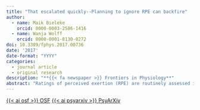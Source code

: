 ```yaml
---
title: "That escalated quickly--Planning to ignore RPE can backfire"
author:
  - name: Maik Bieleke
    orcid: 0000-0003-2586-1416
  - name: Wanja Wolff
    orcid: 0000-0001-8130-0272
doi: 10.3389/fphys.2017.00736
date: '2017'
date-format: "YYYY"
categories:
  - journal article
  - original research
description: "**{{< fa newspaper >}} Frontiers in Physiology**"
abstract: "Ratings of perceived exertion (RPE) are routinely assessed in exercise science and RPE is substantially associated with physiological criterion measures. According to the psychobiological model of endurance, RPE is a central limiting factor in performance. While RPE is known to be affected by psychological manipulations, it remains to be examined whether RPE can be self-regulated during static muscular endurance exercises to enhance performance. In this experiment, we investigate the effectiveness of the widely used and recommended self-regulation strategy of if-then planning (i.e., implementation intentions) in down-regulating RPE and improving performance in a static muscular endurance task. 62 female students (age: *M* = 23.7 years, *SD* = 4.0) were randomly assigned to an implementation intention or a control condition and performed a static muscular endurance task. They held two intertwined rings as long as possible while avoiding contacts between the rings. In the implementation intention condition, participants had an if-then plan: “If the task becomes too strenuous for me, then I ignore the strain and tell myself: Keep going!” Every 25 ± 10 s participants reported their RPE along with their perceived pain. Endurance performance was measured as time to failure, along with contact errors as a measure of performance quality. No differences emerged between implementation intention and control participants regarding time to failure and performance quality. However, mixed-effects model analyses revealed a significant Time-to-Failure × Condition interaction for RPE. Compared to the control condition, participants in the implementation intention condition reported substantially greater increases in RPE during the second half of the task and reached higher total values of RPE before task termination. A similar but weaker pattern evinced for perceived pain. Our results demonstrate that RPE during an endurance task can be self-regulated with if-then plans. This finding is particularly important given how frequently RPE is used in exercise science as a correlate of physiological processes that ultimately limit performance. Unexpectedly, participants with implementation intentions reported higher RPE than control participants. This suggests that strategies to self-regulate RPE might have ironic effects that hamper performance, maybe by increasing attention to RPE. This implication is important for exercise physiologists, athletes and coaches."
---
```


<a class="btn btn-dark rounded-pill" href="https://osf.io/m4fgp/" role="button">{{< ai osf >}} OSF</a> <a class="btn btn-dark rounded-pill" href="https://psyarxiv.com/ekqrv/" role="button">{{< ai psyarxiv >}} PsyArXiv</a>
